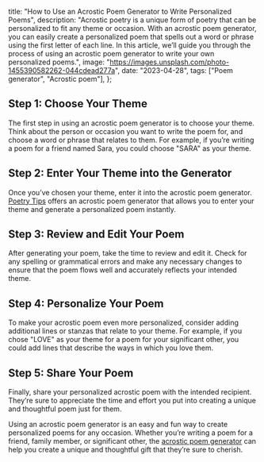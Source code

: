   title: "How to Use an Acrostic Poem Generator to Write Personalized Poems",
  description:
    "Acrostic poetry is a unique form of poetry that can be personalized to fit any theme or occasion. With an acrostic poem generator, you can easily create a personalized poem that spells out a word or phrase using the first letter of each line. In this article, we’ll guide you through the process of using an acrostic poem generator to write your own personalized poems.",
  image: "https://images.unsplash.com/photo-1455390582262-044cdead277a",
  date: "2023-04-28",
  tags: ["Poem generator", "Acrostic poem"],
};

## Step 1: Choose Your Theme

The first step in using an acrostic poem generator is to choose your theme. Think about the person or occasion you want to write the poem for, and choose a word or phrase that relates to them. For example, if you’re writing a poem for a friend named Sara, you could choose "SARA" as your theme.

## Step 2: Enter Your Theme into the Generator

Once you’ve chosen your theme, enter it into the acrostic poem generator. [Poetry Tips](/) offers an acrostic poem generator that allows you to enter your theme and generate a personalized poem instantly.

<CallToAction type="Acrostic Poem" />

## Step 3: Review and Edit Your Poem

After generating your poem, take the time to review and edit it. Check for any spelling or grammatical errors and make any necessary changes to ensure that the poem flows well and accurately reflects your intended theme.

## Step 4: Personalize Your Poem

To make your acrostic poem even more personalized, consider adding additional lines or stanzas that relate to your theme. For example, if you chose "LOVE" as your theme for a poem for your significant other, you could add lines that describe the ways in which you love them.

## Step 5: Share Your Poem

Finally, share your personalized acrostic poem with the intended recipient. They’re sure to appreciate the time and effort you put into creating a unique and thoughtful poem just for them.

Using an acrostic poem generator is an easy and fun way to create personalized poems for any occasion. Whether you’re writing a poem for a friend, family member, or significant other, the [acrostic poem generator](/poem/acrostic) can help you create a unique and thoughtful gift that they’re sure to cherish.
